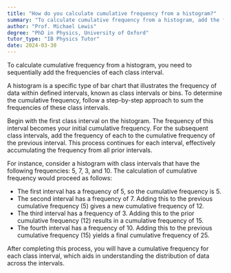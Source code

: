 ```yaml
---
title: "How do you calculate cumulative frequency from a histogram?"
summary: "To calculate cumulative frequency from a histogram, add the frequencies of each class interval sequentially."
author: "Prof. Michael Lewis"
degree: "PhD in Physics, University of Oxford"
tutor_type: "IB Physics Tutor"
date: 2024-03-30
---
```


To calculate cumulative frequency from a histogram, you need to sequentially add the frequencies of each class interval.

A histogram is a specific type of bar chart that illustrates the frequency of data within defined intervals, known as class intervals or bins. To determine the cumulative frequency, follow a step-by-step approach to sum the frequencies of these class intervals.

Begin with the first class interval on the histogram. The frequency of this interval becomes your initial cumulative frequency. For the subsequent class intervals, add the frequency of each to the cumulative frequency of the previous interval. This process continues for each interval, effectively accumulating the frequency from all prior intervals.

For instance, consider a histogram with class intervals that have the following frequencies: $5$, $7$, $3$, and $10$. The calculation of cumulative frequency would proceed as follows:

- The first interval has a frequency of $5$, so the cumulative frequency is $5$.
- The second interval has a frequency of $7$. Adding this to the previous cumulative frequency ($5$) gives a new cumulative frequency of $12$.
- The third interval has a frequency of $3$. Adding this to the prior cumulative frequency ($12$) results in a cumulative frequency of $15$.
- The fourth interval has a frequency of $10$. Adding this to the previous cumulative frequency ($15$) yields a final cumulative frequency of $25$.

After completing this process, you will have a cumulative frequency for each class interval, which aids in understanding the distribution of data across the intervals.
    